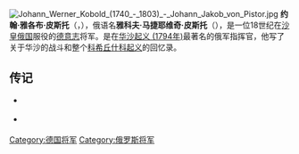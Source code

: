[[File:Johann_Werner_Kobold_(1740_-_1803)_-_Johann_Jakob_von_Pistor.jpg|thumb]]
'''约翰·雅各布·皮斯托'''（{{lang-de|Johann Jakob Pistor}}，{{bd|1739年||1814年||}}），俄语名'''雅科夫·马捷耶维奇·皮斯托'''（{{lang-ru|Яков Матвеевич Пистор}}），是一位18世纪在[[沙皇俄国|沙皇俄国]]服役的[[德意志|德意志]]将军。是在[[华沙起义_(1794年)|华沙起义 (1794年)]]最著名的俄军指挥官，他写了关于华沙的战斗和整个[[科希丘什科起义|科希丘什科起义]]的回忆录。 

== 传记 ==
* {{cite book | author =Johann Jakob Pistor | coauthors = | title =Mémoires sur la révolution de la Pologne, trouvés a Berlin | year =1806 | editor =  | chapter = | chapterurl = | publisher = | location =Paris | id = | url = | format = | accessdate =| page =第167页 }} {{fr icon}}
* {{cite book | author =Johann Jakob Pistor | coauthors =Bolesław Prawdzic-Chotomski | title =Pamiętniki o rewolucyi polskiej z roku 1794 | year =1906 | editor =  | chapter = | chapterurl = | publisher =Biblioteka Dzieł Wyborowych | location =Warsaw | id = | url = | format = | accessdate =| page =第150页 }} {{pl icon}}

{{Authority control}}
[[Category:德国将军|Category:德国将军]]
[[Category:俄罗斯将军|Category:俄罗斯将军]]

{{germany-bio-stub}}
{{russia-bio-stub}}
